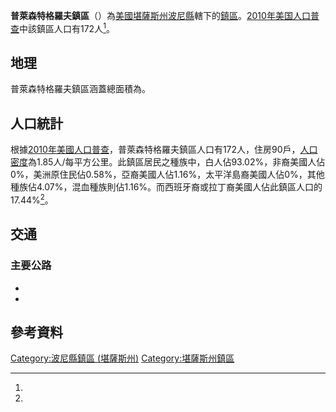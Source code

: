 {{noteTA
|G1=USState
}}
{{Infobox settlement
|official_name = 普萊森特格羅夫鎮區
|native_name = Pleasant Grove Township
|settlement_type = 鎮區
|pushpin_map=USA Kansas
|coordinates_display = inline,title
|coordinates_region = US-KS
|subdivision_type = [[世界政區索引|國家]]
|subdivision_name = [[美国|美国]]
|subdivision_type1 = [[美國行政區劃|州]]
|subdivision_name1 = [[堪薩斯州|堪薩斯州]]
|subdivision_type2 = [[堪薩斯州行政區劃|縣]]
|subdivision_name2 = [[波尼縣_(堪薩斯州)|波尼縣]]
|area_total_km2 = 92.76
|area_land_km2 = 92.55
|area_water_km2 = 0.21
|area_total_sq_mi =
|area_land_sq_mi =
|area_water_sq_mi =
|area_water_percent = 0.22
|population_as_of = [[2010年美国人口普查|2010]]
|population_footnotes = <ref name="Census 2010">{{cite web| url=http://factfinder2.census.gov| title=Race, Hispanic or Latino, Age, and Housing Occupancy: 2010 Census Redistricting Data, Pleasant Grove township, Pawnee County, Kansas| publisher=U.S. Census Bureau, American FactFinder 2| accessdate=2016-09-10| archive-date=2013-09-11| archive-url=https://web.archive.org/web/20130911234518/http://factfinder2.census.gov/| dead-url=no}}</ref>
|population_total = 172
|population_density_km2 = auto
|elevation_footnotes = 
|elevation_m = 622
|elevation_ft = 
|latd = 38
|latm = 07
|lats = 25
|latNS = N
|longd = 99
|longm = 04
|longs = 05
|longEW = W
|postal_code_type =
|postal_code = 
|blank_name = [[聯邦資料處理標準|FIPS代碼]]
|blank_info = 20-56400
|blank1_name = [[地名信息系统|GNIS編號]] 
|blank1_info = [http://geonames.usgs.gov/pls/gnispublic/f?p=gnispq:3:::NO::P3_FID:0475851 0475851]
|website = 
|footnotes = 
}}

'''普萊森特格羅夫鎮區'''（{{lang-en|'''Pleasant Grove Township'''}}）為[[美國|美國]][[堪薩斯州|堪薩斯州]][[波尼縣_(堪薩斯州)|波尼縣]]轄下的[[行政鎮區|鎮區]]。[[2010年美国人口普查|2010年美国人口普查]]中該鎮區人口有172人<ref name="Census 2010"/>。

==地理==
普萊森特格羅夫鎮區涵蓋總面積為{{convert|92.76|km2|sqmi}}。

==人口統計==
根據[[2010年美國人口普查|2010年美國人口普查]]，普萊森特格羅夫鎮區人口有172人，住房90戶，[[人口密度|人口密度]]為1.85人/每平方公里。此鎮區居民之種族中，白人佔93.02%，非裔美國人佔0%，美洲原住民佔0.58%，亞裔美國人佔1.16%，太平洋島裔美國人佔0%，其他種族佔4.07%，混血種族則佔1.16%。而西班牙裔或拉丁裔美國人佔此鎮區人口的17.44%<ref name="Census 2010"/>。

==交通==
===主要公路===
*{{Jct|country=USA|US|56}}
*{{Jct|state=KS|KS|19}}

==參考資料==
{{reflist}}

{{波尼縣 (堪薩斯州)}}

{{DEFAULTSORT:Pleasant Grove}}
[[Category:波尼縣鎮區_(堪薩斯州)|Category:波尼縣鎮區 (堪薩斯州)]]
[[Category:堪薩斯州鎮區|Category:堪薩斯州鎮區]]

{{PawneeCountyKS-geo-stub}}